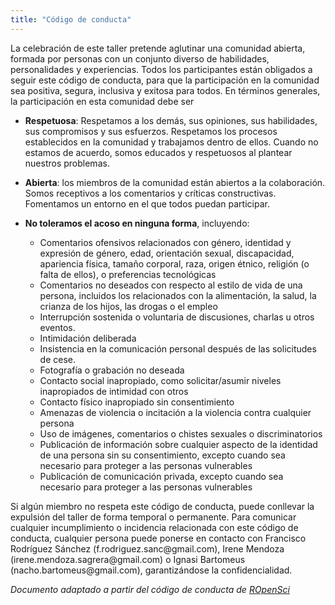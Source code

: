 ```yaml
---
title: "Código de conducta"
---
```


La celebración de este taller pretende aglutinar una comunidad abierta, formada por personas con un conjunto diverso de habilidades, personalidades y experiencias. Todos los participantes están obligados a seguir este código de conducta, para que la participación en la comunidad sea positiva, segura, inclusiva y exitosa para todos. En términos generales, la participación en esta comunidad debe ser

- **Respetuosa**: Respetamos a los demás, sus opiniones, sus habilidades, sus compromisos y sus esfuerzos. Respetamos los procesos establecidos en la comunidad y trabajamos dentro de ellos. Cuando no estamos de acuerdo, somos educados y respetuosos al plantear nuestros problemas.

- **Abierta**: los miembros de la comunidad están abiertos a la colaboración. Somos receptivos a los comentarios y críticas constructivas. Fomentamos un entorno en el que todos puedan participar. 

- **No toleramos el acoso en ninguna forma**, incluyendo:

  - Comentarios ofensivos relacionados con género, identidad y expresión de género, edad, orientación sexual, discapacidad, apariencia física, tamaño corporal, raza, origen étnico, religión (o falta de ellos), o preferencias tecnológicas
  - Comentarios no deseados con respecto al estilo de vida de una persona, incluidos los relacionados con la alimentación, la salud, la crianza de los hijos, las drogas o el empleo
  - Interrupción sostenida o voluntaria de discusiones, charlas u otros eventos.
  - Intimidación deliberada
  - Insistencia en la comunicación personal después de las solicitudes de cese.
  - Fotografía o grabación no deseada
  - Contacto social inapropiado, como solicitar/asumir niveles inapropiados de intimidad con otros
  - Contacto físico inapropiado sin consentimiento
  - Amenazas de violencia o incitación a la violencia contra cualquier persona
  - Uso de imágenes, comentarios o chistes sexuales o discriminatorios
  - Publicación de información sobre cualquier aspecto de la identidad de una persona sin su consentimiento, excepto cuando sea necesario para proteger a las personas vulnerables
  - Publicación de comunicación privada, excepto cuando sea necesario para proteger a las personas vulnerables
  
Si algún miembro no respeta este código de conducta, puede conllevar la expulsión del taller de forma temporal o permanente. Para comunicar cualquier incumplimiento o incidencia relacionada con este código de conducta, cualquier persona puede ponerse en contacto con Francisco Rodríguez Sánchez (f.rodriguez.sanc@gmail.com), Irene Mendoza (irene.mendoza.sagrera@gmail.com) o Ignasi Bartomeus (nacho.bartomeus@gmail.com), garantizándose la confidencialidad.

*Documento adaptado a partir del código de conducta de [ROpenSci](https://ropensci.org/codigo-de-conducta/)*


